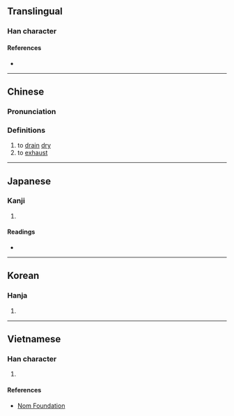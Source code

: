 {{character info/new}}
==Translingual==

===Han character===
{{Han char|rn=85|rad=水|as=12|sn=15|four=32121|canj=ETCL|ids=⿰氵斯}}

====References====
* {{Han ref|kx=0651.380|dkj=18328|dj=1062.050|hdz=31736.100|uh=6F8C|ud=28556|bh=E642|bd=58946}}

----

==Chinese==
{{zh-forms}}

===Pronunciation===
{{zh-pron
|m=sī
|c=si1
|mc=y
|oc=y
|ma=
|cat=v
}}

===Definitions===
{{zh-hanzi}}

# to [[drain]] [[dry]]
# to [[exhaust]]

----

==Japanese==

===Kanji===
{{ja-kanji|grade=|rs=水12}}

# {{defn|lang=ja|sort=水12}}

====Readings====
* {{ja-readings|on=[[し]] (shi), [[せい]] (sei), [[さい]] (sai)|kun=[[つきる]] (tsukiru)}}

----

==Korean==

===Hanja===
{{ko-hanja|hangeul=시|eumhun=|rv=si|mr=si|y=si}}

# {{defn|lang=ko|sort=水12}}

----

==Vietnamese==

===Han character===
{{vi-readings|rs=水12| hanviet = ti}}

# {{defn|lang=vi|sort=水12}}

====References====
*[http://nomfoundation.org/common/nom_details.php?codepoint=6f8c Nom Foundation]